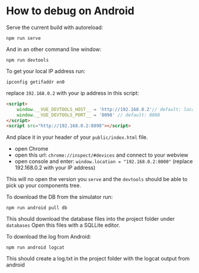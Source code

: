 
<Meta title="How Tos/How to debug/Android" />

# How to debug on Android

Serve the current build with autoreload:
```
npm run serve
```
And in an other command line window:
```
npm run devtools
```


To get your local IP address run:

```
ipconfig getifaddr en0
```

replace `192.168.0.2` with your ip address in this script:

```html
<script>
    window.__VUE_DEVTOOLS_HOST__ = 'http://192.168.0.2'// default: localhost, use IP address of localhost on android
    window.__VUE_DEVTOOLS_PORT__ = '8098' // default: 8098
</script>
<script src="http://192.168.0.2:8098"></script>
```

And place it in your header of your `public/index.html` file.

- open Chrome
- open this url: `chrome://inspect/#devices` and connect to your webview
- open console and enter: `window.location = "192.168.0.2:8000"` (replace 192.168.0.2 with your IP address)

This will no open the version you `serve` and the `devtools` should be able to pick up your components tree.

To download the DB from the simulator run:

```
npm run android pull db 
```

This should download the database files into the project folder under `databases`
Open this files with a SQLLite editor.

To download the log from Android:

```
npm run android logcat
```

This should create a log.txt in the project folder with the logcat output from android